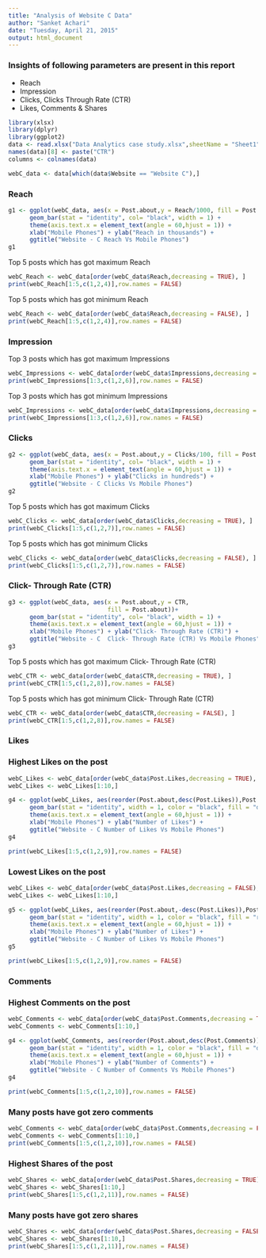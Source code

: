 ---
title: "Analysis of Website C Data"
author: "Sanket Achari"
date: "Tuesday, April 21, 2015"
output: html_document
---

### Insights of following parameters are present in this report
- Reach
- Impression 
- Clicks, Clicks Through Rate (CTR)
- Likes, Comments & Shares


```{r,echo=FALSE, warning=FALSE, cache=TRUE, message=FALSE,comment= NA}
library(xlsx)
library(dplyr)
library(ggplot2)
data <- read.xlsx("Data Analytics case study.xlsx",sheetName = "Sheet1")
names(data)[8] <- paste("CTR")
columns <- colnames(data)
```


```{r, echo=FALSE}
webC_data <- data[which(data$Website == "Website C"),]
```


### Reach 
```{r,echo=FALSE, cache =TRUE,message=FALSE ,fig.height= 8, fig.width= 12, fig.align='center'}
g1 <- ggplot(webC_data, aes(x = Post.about,y = Reach/1000, fill = Post.about))+
      geom_bar(stat = "identity", col= "black", width = 1) + 
      theme(axis.text.x = element_text(angle = 60,hjust = 1)) +
      xlab("Mobile Phones") + ylab("Reach in thousands") +
      ggtitle("Website - C Reach Vs Mobile Phones")
g1

```

 Top 5 posts which has got maximum Reach
```{r, echo=FALSE,comment= NA}
webC_Reach <- webC_data[order(webC_data$Reach,decreasing = TRUE), ] 
print(webC_Reach[1:5,c(1,2,4)],row.names = FALSE)
```

Top 5 posts which has got minimum Reach
```{r, echo=FALSE,comment= NA}
webC_Reach <- webC_data[order(webC_data$Reach,decreasing = FALSE), ] 
print(webC_Reach[1:5,c(1,2,4)],row.names = FALSE)
```

### Impression


Top 3 posts which has got maximum Impressions
```{r, echo=FALSE,comment= NA}
webC_Impressions <- webC_data[order(webC_data$Impressions,decreasing = TRUE), ] 
print(webC_Impressions[1:3,c(1,2,6)],row.names = FALSE)
```

Top 3 posts which has got minimum Impressions
```{r, echo=FALSE,comment= NA}
webC_Impressions <- webC_data[order(webC_data$Impressions,decreasing = FALSE), ] 
print(webC_Impressions[1:3,c(1,2,6)],row.names = FALSE)
```


### Clicks
```{r, echo=FALSE, cache =TRUE,message=FALSE ,fig.height= 6.5, fig.width= 12, fig.align='center'}
g2 <- ggplot(webC_data, aes(x = Post.about,y = Clicks/100, fill = Post.about))+
      geom_bar(stat = "identity", col= "black", width = 1) + 
      theme(axis.text.x = element_text(angle = 60,hjust = 1)) +
      xlab("Mobile Phones") + ylab("Clicks in hundreds") +
      ggtitle("Website - C Clicks Vs Mobile Phones")
g2

```

Top 5 posts which has got maximum Clicks
```{r, echo=FALSE,comment= NA}
webC_Clicks <- webC_data[order(webC_data$Clicks,decreasing = TRUE), ] 
print(webC_Clicks[1:5,c(1,2,7)],row.names = FALSE)
```

Top 5 posts which has got minimum Clicks
```{r, echo=FALSE,comment= NA}
webC_Clicks <- webC_data[order(webC_data$Clicks,decreasing = FALSE), ] 
print(webC_Clicks[1:5,c(1,2,7)],row.names = FALSE)
```

### Click- Through Rate (CTR)

```{r,echo=FALSE,cache =TRUE,message=FALSE ,fig.height= 6, fig.width= 12, fig.align='center'}
g3 <- ggplot(webC_data, aes(x = Post.about,y = CTR, 
                            fill = Post.about))+ 
      geom_bar(stat = "identity", col= "black", width = 1) +
      theme(axis.text.x = element_text(angle = 60,hjust = 1)) +
      xlab("Mobile Phones") + ylab("Click- Through Rate (CTR)") +
      ggtitle("Website - C  Click- Through Rate (CTR) Vs Mobile Phones")
g3

```


Top 5 posts which has got maximum Click- Through Rate (CTR)
```{r, echo=FALSE,comment= NA}
webC_CTR <- webC_data[order(webC_data$CTR,decreasing = TRUE), ] 
print(webC_CTR[1:5,c(1,2,8)],row.names = FALSE)
```

Top 5 posts which has got minimum Click- Through Rate (CTR)
```{r, echo=FALSE,comment= NA}
webC_CTR <- webC_data[order(webC_data$CTR,decreasing = FALSE), ] 
print(webC_CTR[1:5,c(1,2,8)],row.names = FALSE)
```


### Likes

### Highest Likes on the post
```{r, echo=FALSE}
webC_Likes <- webC_data[order(webC_data$Post.Likes,decreasing = TRUE), ] 
webC_Likes <- webC_Likes[1:10,] 
```

```{r,echo=FALSE,cache =TRUE,message=FALSE ,fig.height= 6, fig.width= 6, fig.align='center'}
g4 <- ggplot(webC_Likes, aes(reorder(Post.about,desc(Post.Likes)),Post.Likes))+
      geom_bar(stat = "identity", width = 1, color = "black", fill = "darkgreen") + 
      theme(axis.text.x = element_text(angle = 60,hjust = 1)) +
      xlab("Mobile Phones") + ylab("Number of Likes") +
      ggtitle("Website - C Number of Likes Vs Mobile Phones")
g4

```
```{r, echo=FALSE,comment= NA}
print(webC_Likes[1:5,c(1,2,9)],row.names = FALSE)
```


### Lowest Likes on the post

```{r,echo=FALSE,cache =TRUE,message=FALSE ,fig.height= 6, fig.width= 6, fig.align='center',comment= NA}
webC_Likes <- webC_data[order(webC_data$Post.Likes,decreasing = FALSE), ] 
webC_Likes <- webC_Likes[1:10,] 

g5 <- ggplot(webC_Likes, aes(reorder(Post.about,-desc(Post.Likes)),Post.Likes))+
      geom_bar(stat = "identity", width = 1, color = "black", fill = "red") + 
      theme(axis.text.x = element_text(angle = 60,hjust = 1)) +
      xlab("Mobile Phones") + ylab("Number of Likes") +
      ggtitle("Website - C Number of Likes Vs Mobile Phones")
g5

print(webC_Likes[1:5,c(1,2,9)],row.names = FALSE)
```




### Comments

### Highest Comments on the post

```{r,echo=FALSE,cache =TRUE,message=FALSE ,fig.height= 8, fig.width= 8, fig.align='center',comment= NA}
webC_Comments <- webC_data[order(webC_data$Post.Comments,decreasing = TRUE), ] 
webC_Comments <- webC_Comments[1:10,] 

g4 <- ggplot(webC_Comments, aes(reorder(Post.about,desc(Post.Comments)),Post.Comments))+
      geom_bar(stat = "identity", width = 1, color = "black", fill = "darkgreen") + 
      theme(axis.text.x = element_text(angle = 60,hjust = 1)) +
      xlab("Mobile Phones") + ylab("Number of Comments") +
      ggtitle("Website - C Number of Comments Vs Mobile Phones")
g4

print(webC_Comments[1:5,c(1,2,10)],row.names = FALSE)
```

### Many posts have got zero comments
```{r,echo=FALSE,cache =TRUE,message=FALSE ,fig.height= 6, fig.width= 6, fig.align='center',comment= NA}
webC_Comments <- webC_data[order(webC_data$Post.Comments,decreasing = FALSE), ] 
webC_Comments <- webC_Comments[1:10,] 
print(webC_Comments[1:5,c(1,2,10)],row.names = FALSE)
```


### Highest Shares of the post

```{r,echo=FALSE,cache =TRUE,message=FALSE ,fig.height= 6, fig.width= 6, fig.align='center',comment= NA}
webC_Shares <- webC_data[order(webC_data$Post.Shares,decreasing = TRUE), ] 
webC_Shares <- webC_Shares[1:10,] 
print(webC_Shares[1:5,c(1,2,11)],row.names = FALSE)
```

### Many posts have got zero shares
```{r,echo=FALSE,cache =TRUE,message=FALSE ,fig.height= 6, fig.width= 6, fig.align='center',comment= NA}
webC_Shares <- webC_data[order(webC_data$Post.Shares,decreasing = FALSE), ] 
webC_Shares <- webC_Shares[1:10,] 
print(webC_Shares[1:5,c(1,2,11)],row.names = FALSE)
```
